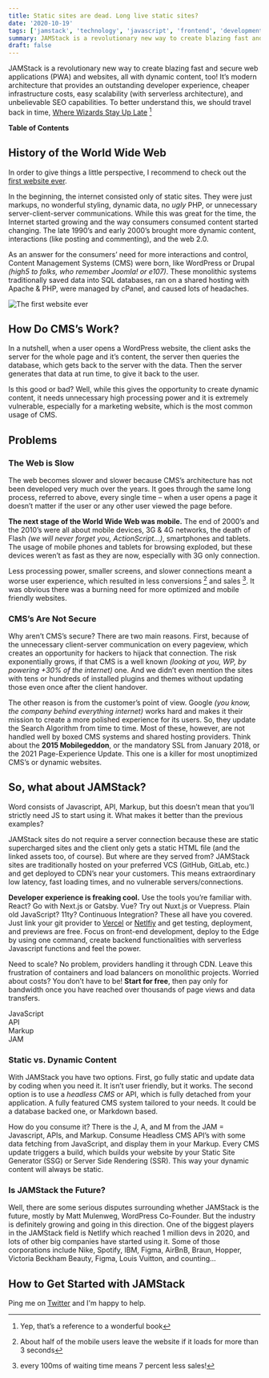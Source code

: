 ```yaml
---
title: Static sites are dead. Long live static sites?
date: '2020-10-19'
tags: ['jamstack', 'technology', 'javascript', 'frontend', 'development', 'opinion']
summary: JAMStack is a revolutionary new way to create blazing fast and secure web applications (PWA) and websites.
draft: false
---
```


JAMStack is a revolutionary new way to create blazing fast and secure web applications (PWA) and websites, all
with dynamic content, too! It’s modern architecture that provides an outstanding developer experience, cheaper
infrastructure costs, easy scalability (with serverless architecture), and unbelievable SEO capabilities. To better
understand this, we should travel back in time, [Where Wizards Stay Up Late](https://amzn.to/3yuoUvL) [^1]

**Table of Contents**

<TOCInline toc={props.toc} toHeading={3} />

## History of the World Wide Web

In order to give things a little perspective, I recommend to check out the [first website ever](http://info.cern.ch/hypertext/WWW/TheProject.html).

In the beginning, the internet consisted only of static sites. They were just markups, no wonderful styling,
dynamic data, no *ugly* PHP, or unnecessary server-client-server communications. While this was great for the
time, the Internet started growing and the way consumers consumed content started changing. The late 1990’s and early
2000’s brought more dynamic content, interactions (like posting and commenting), and the web 2.0.

As an answer for the consumers’ need for more interactions and control, Content Management Systems (CMS)
were born, like WordPress or Drupal *(high5 to folks, who remember Joomla! or e107)*. These monolithic systems
traditionally saved data into SQL databases, ran on a shared hosting with Apache & PHP, were managed by
cPanel, and caused lots of headaches.

<Image alt="The first website ever" src="/static/images/jamstack/first-website-ever.jpg" layout="responsive" width={1000} height={369} />

## How Do CMS’s Work?

In a nutshell, when a user opens a WordPress  website, the client asks the server for the whole page and it’s
content, the server then queries the database, which gets back to the server with the data. Then the server
generates that data at run time, to give it back to the user.

Is this good or bad? Well, while this gives the opportunity to create dynamic content, it needs unnecessary high processing power and it is extremely
vulnerable, especially for a marketing website, which is the most common usage of CMS.

## Problems

### The Web is Slow

The web becomes slower and slower because CMS’s architecture has not been developed very much over
the years. It goes through the same long process, referred to above, every single time – when a user opens a page
it doesn’t matter if the user or any other user viewed the page before.

**The next stage of the World Wide Web was mobile.** The end of 2000’s and the 2010’s were all about mobile
devices, 3G & 4G networks, the death of Flash *(we will never forget you, ActionScript…)*, smartphones and tablets.
The usage of mobile phones and tablets for browsing exploded, but these devices weren’t as fast as they are now,
especially with 3G only connection.

Less processing power, smaller screens, and slower connections meant a worse user experience, which resulted in less conversions [^2] and sales [^3]. It was
obvious there was a burning need for more optimized and mobile friendly websites.

### CMS’s Are Not Secure

Why aren’t CMS’s secure? There are two main reasons. First, because of the unnecessary client-server
communication on every pageview, which creates an opportunity for hackers to hijack that connection. The risk
exponentially grows, if that CMS is a well known *(looking at you, WP, by powering +30% of the internet)* one. And
we didn’t even mention the sites with tens or hundreds of installed plugins and themes without updating those
even once after the client handover.

The other reason is from the customer’s point of view. Google *(you know, the
company behind everything internet)* works hard and makes it their mission to create a more polished experience
for its users. So, they update the Search Algorithm from time to time. Most of these, however, are not handled
well by boxed CMS systems and shared hosting providers. Think about the **2015 Mobilegeddon**, or the mandatory
SSL from January 2018, or the 2021 Page-Experience Update. This one is a killer for most unoptimized CMS’s or
dynamic websites.

## So, what about JAMStack?

Word consists of Javascript, API, Markup, but this doesn’t mean that you’ll strictly
need JS to start using it. What makes it better than the previous examples?

JAMStack sites do not require a server connection because these are static supercharged sites and the client only
gets a static HTML file (and the linked assets too, of course). But where are they served from? JAMStack sites are
traditionally hosted on your preferred VCS (GitHub, GitLab, etc.) and get deployed to CDN’s near your customers.
This means extraordinary low latency, fast loading times, and no vulnerable servers/connections.

**Developer experience is freaking cool.** Use the tools you’re familiar with. React? Go with Next.js or Gatsby. Vue?
Try out Nuxt.js or Vuepress. Plain old JavaScript? 11ty? Continuous Integration? These all have you covered. Just
link your git provider to [Vercel](https://vercel.com) or [Netlfiy](hettps://netlify.com) and get testing, deployment, and previews are free. Focus on front-end development,
deploy to the Edge by using one command, create backend functionalities with serverless Javascript functions
and feel the power.

Need to scale? No problem, providers handling it through CDN. Leave this frustration of containers and load
balancers on monolithic projects. Worried about costs? You don’t have to be! **Start for free**, then pay only for
bandwidth once you have reached over thousands of page views and data transfers.

<div className="w-full flex flex-col my-22 font-extrabold">
  <div className="flex-1 flex flex-row p-0">
    <div className="flex-1 bg-yellow-600 py-4 px-12 border-2 border-transparent text-center text-gray-800">
      JavaScript
    </div>
    <div className="flex-1 bg-red-500 py-4 px-12 border-2 border-transparent text-center text-gray-800">
      API
    </div>
    <div className="flex-1 bg-fuchsia-400 py-4 px-12 border-2 border-transparent text-center text-gray-800">
      Markup
    </div>
  </div>
  <div className="flex-1 bg-primary-500 py-4 px-12 border-2 border-transparent text-center text-gray-800">
    JAM
  </div>
</div>

### Static vs. Dynamic Content

With JAMStack you have two options. First, go fully static and update data by coding when you need it. It isn’t
user friendly, but it works. The second option is to use a *headless CMS* or API, which is fully detached from your
application. A fully featured CMS system tailored to your needs. It could be a database backed one, or Markdown
based.

How do you consume it? There is the J, A, and M from the JAM = Javascript, APIs, and Markup. Consume
Headless CMS API’s with some data fetching from JavaScript, and display them in your Markup. Every CMS
update triggers a build, which builds your website by your Static Site Generator (SSG) or Server Side Rendering
(SSR). This way your dynamic content will always be static.

### Is JAMStack the Future?

Well, there are some serious disputes surrounding whether JAMStack is the future, mostly by Matt Mulenweg,
WordPress Co-Founder. But the industry is definitely growing and going in this direction. One of the biggest
players in the JAMStack field is Netlify which reached 1 million devs in 2020, and lots of other big companies
have started using it. Some of those corporations include Nike, Spotify, IBM, Figma, AirBnB, Braun, Hopper,
Victoria Beckham Beauty, Figma, Louis Vuitton, and counting…

## How to Get Started with JAMStack

Ping me on [Twitter](https://twitter.com/thedevdavid) and I'm happy to help.


[^1]: Yep, that’s a reference to a wonderful book
[^2]: About half of the mobile users leave the website if it loads for more than 3 seconds
[^3]: every 100ms of waiting time means 7 percent less sales!